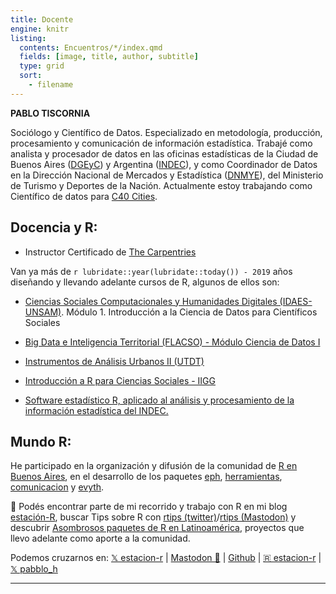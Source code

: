 ```yaml
---
title: Docente
engine: knitr
listing:
  contents: Encuentros/*/index.qmd
  fields: [image, title, author, subtitle]
  type: grid
  sort:
    - filename
---
```


**PABLO TISCORNIA**

Sociólogo y Científico de Datos. Especializado en metodología, producción, procesamiento y comunicación de información estadística. Trabajé como analista y procesador de datos en las oficinas estadísticas de la Ciudad de Buenos Aires ([DGEyC](https://www.estadisticaciudad.gob.ar/eyc/)) y Argentina ([INDEC](https://www.indec.gob.ar/)), y como Coordinador de Datos en la Dirección Nacional de Mercados y Estadística ([DNMYE](https://www.yvera.tur.ar/sinta/)), del Ministerio de Turismo y Deportes de la Nación. Actualmente estoy trabajando como Científico de datos para [C40 Cities](https://www.c40.org/).

## Docencia y R:

- Instructor Certificado de [The Carpentries](https://carpentries.org/)

Van ya más de `r lubridate::year(lubridate::today()) - 2019` años diseñando y llevando adelante cursos de R, algunos de ellos son:

-   [Ciencias Sociales Computacionales y Humanidades Digitales (IDAES-UNSAM)](https://noticias.unsam.edu.ar/wp-content/uploads/2022/02/Cs-Computacionales-dga2022.pdf). Módulo 1. Introducción a la Ciencia de Datos para Científicos Sociales

-   [Big Data e Inteligencia Territorial (FLACSO) - Módulo Ciencia de Datos I](https://www.flacso.org.ar/formacion-academica/big-data-e-inteligencia-territorial/)

-   [Instrumentos de Análisis Urbanos II (UTDT)](https://tuqmano.github.io/geo_utdt/index.html)

-   [Introducción a R para Ciencias Sociales - IIGG](https://pablotis.github.io/r_iigg/)

-   [Software estadístico R, aplicado al análisis y procesamiento de la información estadística del INDEC.](https://github.com/pablotis/Curso_R_INDEC)

## Mundo R:

He participado en la organización y difusión de la comunidad de [R en Buenos Aires](https://renbaires.github.io/), en el desarrollo de los paquetes [eph](https://holatam.github.io/eph/), [herramientas](https://dnme-minturdep.r-universe.dev/herramientas), [comunicacion](https://dnme-minturdep.r-universe.dev/comunicacion) y [evyth](https://dnme-minturdep.r-universe.dev/evyth).

📝 Podés encontrar parte de mi recorrido y trabajo con R en mi blog [estación-R](https://estacion-r.netlify.app/), buscar Tips sobre R con [rtips (twitter)](https://twitter.com/r_tipss)/[rtips (Mastodon)](@r_tips@botsin.space) y descubrir [Asombrosos paquetes de R en Latinoamérica](https://github.com/pablotis/asombrosos-paquetes-r-latinoamerica), proyectos que llevo adelante como aporte a la comunidad.

Podemos cruzarnos en: [𝕏 estacion-r](https://twitter.com/r_tips) \| [Mastodon 🦣](https://mastodon.social/deck/@r_tips@botsin.space) \| [Github](https://github.com/pablotis) \| [🇷 estacion-r](https://estacion-r.netlify.app/) \| [𝕏 pabblo_h](https://twitter.com/pabblo_h)

------------------------------------------------------------------------
